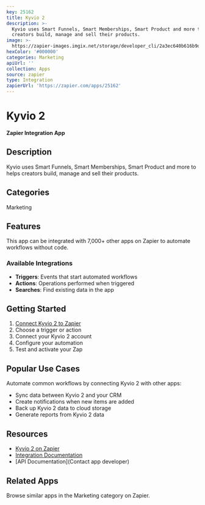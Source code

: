 ```yaml
---
key: 25162
title: Kyvio 2
description: >-
  Kyvio uses Smart Funnels, Smart Memberships, Smart Product and more to helps
  creators build, manage and sell their products.
image: >-
  https://zapier-images.imgix.net/storage/developer_cli/2a3ec640b616b9dce58ede453653b3fa.png?auto=format%2Ccompress&ixlib=python-3.0.0&q=50
hexColor: '#000000'
categories: Marketing
apiUrl: ''
collection: Apps
source: zapier
type: Integration
zapierUrl: 'https://zapier.com/apps/25162'
---
```

# Kyvio 2

**Zapier Integration App**

## Description

Kyvio uses Smart Funnels, Smart Memberships, Smart Product and more to helps creators build, manage and sell their products.

## Categories

Marketing

## Features

This app can be integrated with 7,000+ other apps on Zapier to automate workflows without code.

### Available Integrations

- **Triggers**: Events that start automated workflows
- **Actions**: Operations performed when triggered
- **Searches**: Find existing data in the app

## Getting Started

1. [Connect Kyvio 2 to Zapier](https://zapier.com/apps/25162)
2. Choose a trigger or action
3. Connect your Kyvio 2 account
4. Configure your automation
5. Test and activate your Zap

## Popular Use Cases

Automate common workflows by connecting Kyvio 2 with other apps:

- Sync data between Kyvio 2 and your CRM
- Create notifications when new items are added
- Back up Kyvio 2 data to cloud storage
- Generate reports from Kyvio 2 data

## Resources

- [Kyvio 2 on Zapier](https://zapier.com/apps/25162)
- [Integration Documentation](https://zapier.com/apps/25162/integrations)
- [API Documentation](Contact app developer)

## Related Apps

Browse similar apps in the Marketing category on Zapier.
